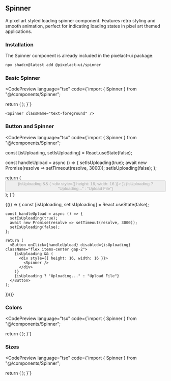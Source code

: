 
## Spinner

A pixel art styled loading spinner component. Features retro styling and smooth animation, perfect for indicating loading states in pixel art themed applications.

### Installation

The Spinner component is already included in the pixelact-ui package:

```bash
npx shadcn@latest add @pixelact-ui/spinner
```

### Basic Spinner

<CodePreview
  language="tsx"
  code={`import { Spinner } from "@/components/Spinner";

  return (
      <Spinner/>
  );
}`}
>
    <Spinner className="text-foreground" />
</CodePreview>

### Button and Spinner

<CodePreview
  language="tsx"
  code={`import { Spinner } from "@/components/Spinner";

  const [isUploading, setIsUploading] = React.useState(false);

  const handleUpload = async () => {
    setIsUploading(true);
    await new Promise(resolve => setTimeout(resolve, 3000));
    setIsUploading(false);
  };

  return (
    <Button onClick={handleUpload} disabled={isUploading} className="flex items-center gap-2">
      {isUploading && (
        <div style={{ height: 16, width: 16 }}>
          <Spinner />
        </div>
      )}
      {isUploading ? "Uploading..." : "Upload File"}
    </Button>
  );
}`}
>
  {(() => {
    const [isUploading, setIsUploading] = React.useState(false);

    const handleUpload = async () => {
      setIsUploading(true);
      await new Promise(resolve => setTimeout(resolve, 3000));
      setIsUploading(false);
    };

    return (
      <Button onClick={handleUpload} disabled={isUploading} className="flex items-center gap-2">
        {isUploading && (
          <div style={{ height: 16, width: 16 }}>
            <Spinner />
          </div>
        )}
        {isUploading ? "Uploading..." : "Upload File"}
      </Button>
    );
  })()}
</CodePreview>

### Colors

<CodePreview
  language="tsx"
  code={`import { Spinner } from "@/components/Spinner";

  return (
    <Spinner className="text-red-500" />
    <Spinner className="text-green-500" />
    <Spinner className="text-blue-500" />
  );
}`}
>
  <div className="flex gap-4">
    <Spinner className="text-red-500" />
    <Spinner className="text-green-500" />
    <Spinner className="text-blue-500" />
  </div>
</CodePreview>

### Sizes

<CodePreview
  language="tsx"
  code={`import { Spinner } from "@/components/Spinner";

  return (
    <Spinner className="h-4 w-4" />
    <Spinner className="h-8 w-8" />
    <Spinner className="h-12 w-12" />
  );
}`}
>
  <div className="flex items-center gap-4">
    <Spinner className="text-foreground h-4 w-4" />
    <Spinner className="text-foreground h-8 w-8" />
    <Spinner className="text-foreground h-12 w-12" />
  </div>
</CodePreview>

